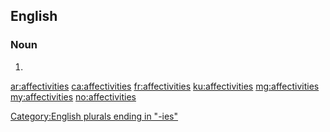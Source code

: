 ==English==

===Noun===
{{head|en|noun plural form}}

# {{plural of|affectivity|lang=en}}

[[Category:English plurals ending in "-ies"]]

[[ar:affectivities]]
[[ca:affectivities]]
[[fr:affectivities]]
[[ku:affectivities]]
[[mg:affectivities]]
[[my:affectivities]]
[[no:affectivities]]